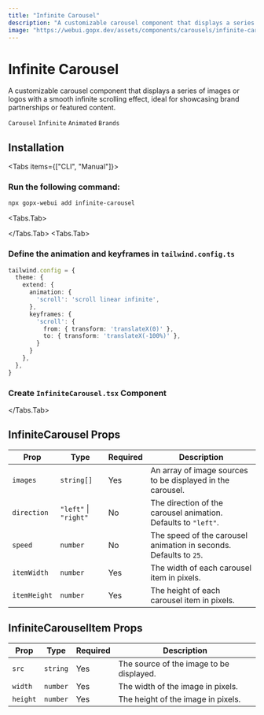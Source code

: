 ```yaml
---
title: "Infinite Carousel"
description: "A customizable carousel component that displays a series of images or logos with a smooth infinite scrolling effect."
image: "https://webui.gopx.dev/assets/components/carousels/infinite-carousel.png"
---
```




# Infinite Carousel

<p className="opacity-80 text-lg">A customizable carousel component that displays a series of images or logos with a smooth infinite scrolling effect, ideal for showcasing brand partnerships or featured content.</p>

`Carousel` `Infinite` `Animated` `Brands`

<ComponentPreview name="infinite-carousel-demo" />

## Installation

<Tabs items={["CLI", "Manual"]}>
  ### Run the following command:

```bash
npx gopx-webui add infinite-carousel
```

<Tabs.Tab>

</Tabs.Tab>
<Tabs.Tab>
<Steps>

### Define the animation and keyframes in `tailwind.config.ts`

  ```ts filename="tailwind.config.ts" {5, 9-10}
  tailwind.config = {
    theme: {
      extend: {
        animation: {
          'scroll': 'scroll linear infinite',
        },
        keyframes: {
          'scroll': {
            from: { transform: 'translateX(0)' },
            to: { transform: 'translateX(-100%)' },
          }
        }
      },
    },
  }
```

### Create `InfiniteCarousel.tsx` Component

  <ComponentSource name="infinite-carousel" /> 

</Steps>

</Tabs.Tab>
</Tabs>


## InfiniteCarousel Props

| Prop        | Type                     | Required | Description                                                        |
|-------------|--------------------------|----------|--------------------------------------------------------------------|
| `images`    | `string[]`              | Yes      | An array of image sources to be displayed in the carousel.        |
| `direction` | `"left"` \| `"right"`   | No       | The direction of the carousel animation. Defaults to `"left"`.    |
| `speed`     | `number`                 | No       | The speed of the carousel animation in seconds. Defaults to `25`.  |
| `itemWidth` | `number`                 | Yes      | The width of each carousel item in pixels.                        |
| `itemHeight`| `number`                 | Yes      | The height of each carousel item in pixels.                       |

## InfiniteCarouselItem Props

| Prop    | Type      | Required | Description                                           |
|---------|-----------|----------|-------------------------------------------------------|
| `src`   | `string`  | Yes      | The source of the image to be displayed.             |
| `width` | `number`  | Yes      | The width of the image in pixels.                    |
| `height`| `number`  | Yes      | The height of the image in pixels.                   |

